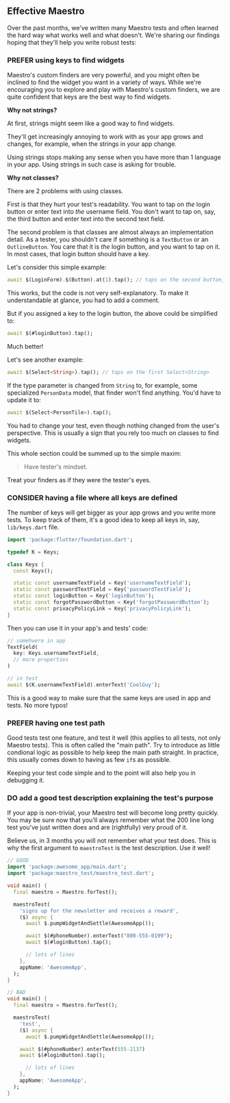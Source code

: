 ## Effective Maestro

Over the past months, we've written many Maestro tests and often learned the
hard way what works well and what doesn't. We're sharing our findings hoping
that they'll help you write robust tests:

### PREFER using keys to find widgets

Maestro's custom finders are very powerful, and you might often be inclined to
find the widget you want in a variety of ways. While we're encouraging you to
explore and play with Maestro's custom finders, we are quite confident that keys
are the best way to find widgets.

**Why not strings?**

At first, strings might seem like a good way to find widgets.

They'll get increasingly annoying to work with as your app grows and changes,
for example, when the strings in your app change.

Using strings stops making any sense when you have more than 1 language in your
app. Using strings in such case is asking for trouble.

**Why not classes?**

There are 2 problems with using classes.

First is that they hurt your test's readability. You want to tap on _the_ login
button or enter text into _the_ username field. You don't want to tap on, say,
the third button and enter text into the second text field.

The second problem is that classes are almost always an implementation detail.
As a tester, you shouldn't care if something is a `TextButton` or an
`OutlineButton`. You care that it is _the_ login button, and you want to tap on
it. In most cases, that login button should have a key.

Let's consider this simple example:

```dart
await $(LoginForm).$(Button).at(1).tap(); // taps on the second button, which logs in
```

This works, but the code is not very self-explanatory. To make it understandable
at glance, you had to add a comment.

But if you assigned a key to the login button, the above could be simplified to:

```dart
await $(#loginButton).tap();
```

Much better!

Let's see another example:

```dart
await $(Select<String>).tap(); // taps on the first Select<String>
```

If the type parameter is changed from `String` to, for example, some specialized
`PersonData` model, that finder won't find anything. You'd have to update it to:

```dart
await $(Select<PersonTile>).tap();
```

You had to change your test, even though nothing changed from the user's
perspective. This is usually a sign that you rely too much on classes to find
widgets.

This whole section could be summed up to the simple maxim:

> Have tester's mindset.

Treat your finders as if they were the tester's eyes.

### CONSIDER having a file where all keys are defined

The number of keys will get bigger as your app grows and you write more tests.
To keep track of them, it's a good idea to keep all keys in, say,
`lib/keys.dart` file.

```dart
import 'package:flutter/foundation.dart';

typedef K = Keys;

class Keys {
  const Keys();

  static const usernameTextField = Key('usernameTextField');
  static const passwordTextField = Key('passwordTextField');
  static const loginButton = Key('loginButton');
  static const forgotPasswordButton = Key('forgotPasswordButton');
  static const privacyPolicyLink = Key('privacyPolicyLink');
}
```

Then you can use it in your app's and tests' code:

```dart
// somehwere in app
TextField(
  key: Keys.usernameTextField,
  // more properties
)
```

```dart
// in test
await $(K.usernameTextField).enterText('CoolGuy');
```

This is a good way to make sure that the same keys are used in app and tests. No
more typos!

### PREFER having one test path

Good tests test one feature, and test it well (this applies to all tests, not
only Maestro tests). This is often called the "main path". Try to introduce as
little condional logic as possible to help keep the main path straight. In
practice, this usually comes down to having as few `if`s as possible.

Keeping your test code simple and to the point will also help you in debugging
it.

### DO add a good test description explaining the test's purpose

If your app is non-trivial, your Maestro test will become long pretty quickly.
You may be sure now that you'll always remember what the 200 line long test
you've just written does and are (rightfully) very proud of it.

Believe us, in 3 months you will not remember what your test does. This is why
the first argument to `maestroTest` is the test description. Use it well!

```dart
// GOOD
import 'package:awesome_app/main.dart';
import 'package:maestro_test/maestro_test.dart';

void main() {
  final maestro = Maestro.forTest();

  maestroTest(
    'signs up for the newsletter and receives a reward',
    ($) async {
      await $.pumpWidgetAndSettle(AwesomeApp());

      await $(#phoneNumber).enterText("800-555-0199");
      await $(#loginButton).tap();

      // lots of lines
    },
    appName: 'AwesomeApp',
  );
}
```

```dart
// BAD
void main() {
  final maestro = Maestro.forTest();

  maestroTest(
    'test',
    ($) async {
      await $.pumpWidgetAndSettle(AwesomeApp());

    await $(#phoneNumber).enterText(555-2137)
    await $(#loginButton).tap();

      // lots of lines
    },
    appName: 'AwesomeApp',
  );
}
```
